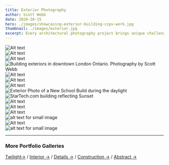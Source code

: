 ```yaml
---
title: Exterior Photography
author: Scott Webb
date: 2020-10-15
hero: ./images/showcasing-exterior-building-ccpv-work.jpg
thumbnail: ./images/exterior.jpg
excerpt: Every architectural photography project brings unique challenges. This is definitely true for capturing the exterior. There are so many factors to consider and overcome.
---
```


<div className="Image__Medium">
  <img
    src="./images/arcane-cube-building-exterior-tough-shot.jpg"
    title="Logo Title Text 1"
    alt="Alt text"
  />
</div>

<div className="Image__Small">
  <img
    src="./images/thumb-exterior-architectural-photography-work.jpg"
    title="Logo Title Text 1"
    alt="Alt text"
  />
</div>

<div className="Image__Medium">
  <img
    src="./images/fanshawe-canadian-centre-product-validation-london-image.jpg"
    title="Logo Title Text 1"
    alt="Alt text"
  />
</div>


<div className="Image__Large">
  <img
    src="./images/building-exteriors-downtown-photography-work-scott-webb.jpg"
    title="Building exteriors in downtown London Ontario. Photography by Scott Webb"
    alt="Building exteriors in downtown London Ontario. Photography by Scott Webb"
  />
</div>

<div className="Image__Medium">
  <img
    src="./images/yxu-ldnont-architecture-outside-building.jpg"
    title="Logo Title Text 1"
    alt="Alt text"
  />
</div>

<div className="Image__Medium">
  <img
    src="./images/london-ontario-architecture-exterior-space.jpg"
    title="Logo Title Text 1"
    alt="Alt text"
  />
</div>


<div className="Image__Medium">
  <img
    src="./images/exterior-images-elementary-school-chatham-ontario.jpg"
    title="Logo Title Text 1"
    alt="Alt text"
  />
</div>

<div className="Image__Small">
  <img
    src="./images/Music-Building-UWO-architecture-scott-webb.jpg"
    title="Exterior Photo of a New School Build"
    alt="Exterior Photo of a New School Build during the daylight"
  />
</div>

<div className="Image__Large">
  <img
    src="./images/startech-building-reflecting-sunset-photographer-scott.jpg"
    title="StarTech.com building reflecting Sunset"
    alt="StarTech.com building reflecting Sunset"
  />
</div>

<div className="Image__Medium">
  <img
    src="./images/no11_fire_station_photography-london-ontario-architecture.jpg"
    title="Logo Title Text 1"
    alt="Alt text"
  />
</div>

<div className="Image__Medium">
  <img
    src="./images/museum-london-exterior-nsa-summer-1.jpg"
    title="Logo Title Text 1"
    alt="Alt text"
  />
</div>

<div className="Image__Medium">
  <img
    src="./images/exterior-architecture-high-school-sarnia-ontario.jpg"
    title="Logo Title Text 1"
    alt="Alt text"
  />
</div>

<div class="Image__Medium">
  <img src="./images/exterior-architectural-photography-portfolio-set-1.jpg" alt="alt text for small image" />
</div>

<div className="Image__Medium">
  <img
    src="./images/lift-london-2592-1.jpg"
    title="Logo Title Text 1"
    alt="Alt text"
  />
</div>



<div class="Image__Large">
  <img src="./images/freedom-55-exterior-facade-architecture.jpg" alt="alt text for small image" />
</div>


- - -

### More Portfolio Galleries

[Twilight→](/twilight-photography) / [Interior →](/interiors-photography) / [Details →](/detail-photography) / [Construction →](/construction-photography) / [Abstract →](/abstract-architecture-art) 

